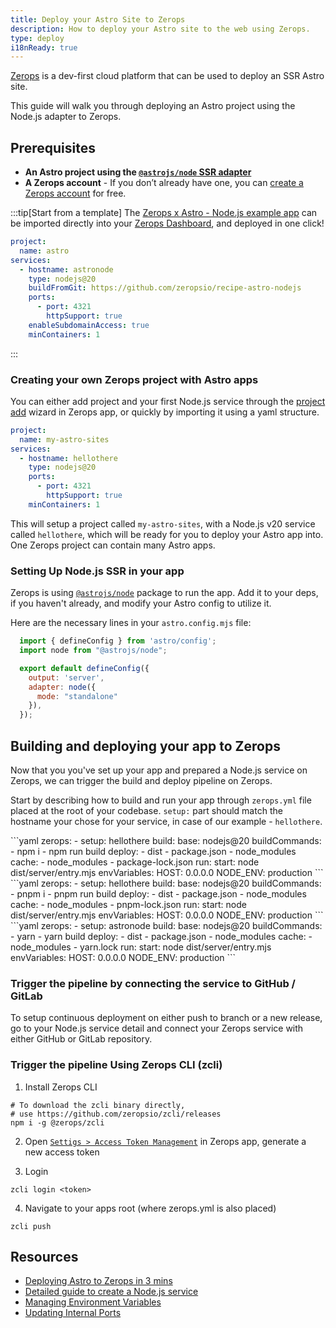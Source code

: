 ```yaml
---
title: Deploy your Astro Site to Zerops
description: How to deploy your Astro site to the web using Zerops.
type: deploy
i18nReady: true
---
```


[Zerops](https://zerops.io/) is a dev-first cloud platform that can be used to deploy an SSR Astro site.

This guide will walk you through deploying an Astro project using the Node.js adapter to Zerops.

## Prerequisites

- **An Astro project using the [`@astrojs/node` SSR adapter](/en/guides/integrations-guide/node/)** 
- **A Zerops account** - If you don’t already have one, you can [create a Zerops account](https://zerops.io/) for free.

:::tip[Start from a template]
The [Zerops x Astro - Node.js example app](https://github.com/zeropsio/recipe-astro-nodejs) can be imported directly into your [Zerops Dashboard](https://app.zerops.io/dashboard/projects), and deployed in one click!

```yaml
project:
  name: astro
services:
  - hostname: astronode
    type: nodejs@20
    buildFromGit: https://github.com/zeropsio/recipe-astro-nodejs
    ports:
      - port: 4321
        httpSupport: true
    enableSubdomainAccess: true
    minContainers: 1
```
:::

### Creating your own Zerops project with Astro apps

You can either add project and your first Node.js service through the [project add](https://app.zerops.io/dashboard/project-add) wizard in Zerops app, or quickly by importing it using a yaml structure.

```yaml
project:
  name: my-astro-sites
services:
  - hostname: hellothere
    type: nodejs@20
    ports:
      - port: 4321
        httpSupport: true
    minContainers: 1
```

This will setup a project called `my-astro-sites`, with a Node.js v20 service called `hellothere`, which will be ready for you to deploy your Astro app into. One Zerops project can contain many Astro apps.

### Setting Up Node.js SSR in your app
Zerops is using [`@astrojs/node`](/en/guides/integrations-guide/node/) package to run the app. Add it to your deps, if you haven't already, and modify your Astro config to utilize it.

Here are the necessary lines in your `astro.config.mjs` file:
```js title="astro.config.mjs"
  import { defineConfig } from 'astro/config';
  import node from "@astrojs/node";

  export default defineConfig({
    output: 'server',
    adapter: node({
      mode: "standalone"
    }),
  });
```

## Building and deploying your app to Zerops

Now that you you've set up your app and prepared a Node.js service on Zerops, we can trigger the build and deploy pipeline on Zerops.

Start by describing how to build and run your app through `zerops.yml` file placed at the root of your codebase. `setup:` part should match the hostname your chose for your service, in case of our example - `hellothere`.

  <PackageManagerTabs>
    <Fragment slot="npm">
    ```yaml
      zerops:
        - setup: hellothere
          build:
            base: nodejs@20
            buildCommands:
              - npm i
              - npm run build
            deploy:
              - dist
              - package.json
              - node_modules
            cache:
              - node_modules
              - package-lock.json
          run:
            start: node dist/server/entry.mjs
          envVariables:
            HOST: 0.0.0.0
            NODE_ENV: production
    ```
    </Fragment>
    <Fragment slot="pnpm">
    ```yaml
      zerops:
        - setup: hellothere
          build:
            base: nodejs@20
            buildCommands:
              - pnpm i
              - pnpm run build
            deploy:
              - dist
              - package.json
              - node_modules
            cache:
              - node_modules
              - pnpm-lock.json
          run:
            start: node dist/server/entry.mjs
          envVariables:
            HOST: 0.0.0.0
            NODE_ENV: production
    ```
    </Fragment>
    <Fragment slot="yarn">
    ```yaml
      zerops:
        - setup: astronode
          build:
            base: nodejs@20
            buildCommands:
              - yarn
              - yarn build
            deploy:
              - dist
              - package.json
              - node_modules
            cache:
              - node_modules
              - yarn.lock
          run:
            start: node dist/server/entry.mjs
          envVariables:
            HOST: 0.0.0.0
            NODE_ENV: production
    ```
    </Fragment>
  </PackageManagerTabs>

### Trigger the pipeline by connecting the service to GitHub / GitLab
To setup continuous deployment on either push to branch or a new release, go to your Node.js service detail and connect your Zerops service with either GitHub or GitLab repository.


### Trigger the pipeline Using Zerops CLI (zcli)

1. Install Zerops CLI
```shell
# To download the zcli binary directly,
# use https://github.com/zeropsio/zcli/releases
npm i -g @zerops/zcli
```

2. Open [`Settigs > Access Token Management`](https://app.zerops.io/settings/token-management) in Zerops app, generate a new access token

3. Login
```shell
zcli login <token>
```

4. Navigate to your apps root (where zerops.yml is also placed)
```shell
zcli push
```

## Resources

- [Deploying Astro to Zerops in 3 mins](https://medium.com/@arjun.js/how-to-deploy-astro-to-zerops-4230816a62b4)
- [Detailed guide to create a Node.js service](https://docs.zerops.io/nodejs/how-to/create)
- [Managing Environment Variables](https://docs.zerops.io/nodejs/how-to/env-variables)
- [Updating Internal Ports](https://docs.zerops.io/nodejs/how-to/ports)
